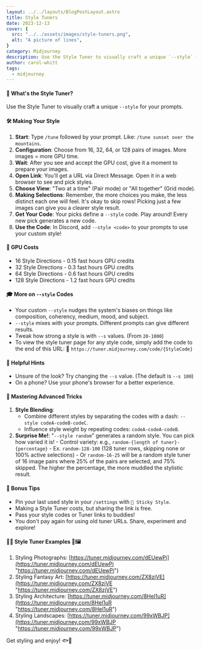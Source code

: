 ```yaml
---
layout: ../../layouts/BlogPostLayout.astro
title: Style Tuners
date: 2023-12-13
cover: {
  src: "../../assets/images/style-tuners.png",
  alt: "A picture of lines",
}
category: Midjourney
description: Use the Style Tuner to visually craft a unique `--style` for your prompts.
author: carol-whitt
tags:
  - midjourney
---
```



#### 🎨 **What's the Style Tuner?**

Use the Style Tuner to visually craft a unique `--style` for your prompts.



#### 🛠 **Making Your Style**

1. **Start**: Type `/tune` followed by your prompt. Like: `/tune sunset over the mountains`.
2. **Configuration**: Choose from 16, 32, 64, or 128 pairs of images. More images = more GPU time.
3. **Wait**: After you see and accept the GPU cost, give it a moment to prepare your images.
4. **Open Link**: You'll get a URL via Direct Message. Open it in a web browser to see and pick styles.
5. **Choose View**: "Two at a time" (Pair mode) or "All together" (Grid mode).
6. **Making Selections**: Remember, the more choices you make, the less distinct each one will feel. It's okay to skip rows! Picking just a few images can give you a clearer style result.
7. **Get Your Code**: Your picks define a `--style` code. Play around! Every new pick generates a new code. 
8. **Use the Code**: In Discord, add `--style <code>` to your prompts to use your custom style!


#### 💸 GPU Costs
- 16 Style Directions - 0.15 fast hours GPU credits
- 32 Style Directions - 0.3 fast hours GPU credits
- 64 Style Directions - 0.6 fast hours GPU credits
- 128 Style Directions - 1.2 fast hours GPU credits


#### 🎓 **More on `--style` Codes**

- Your custom `--style` nudges the system's biases on things like composition, coherency, medium, mood, and subject.
- `--style` mixes with your prompts. Different prompts can give different results.
- Tweak how strong a style is with `--s` values. (From `20-1000`)
- To view the style tuner page for any style code, simply add the code to the end of this URL: 🔗 `https://tuner.midjourney.com/code/{StyleCode}`



#### 🌟 **Helpful Hints**

- Unsure of the look? Try changing the `--s` value. (The default is `--s 100`)
- On a phone? Use your phone's browser for a better experience.



#### 🚀 **Mastering Advanced Tricks**

1. **Style Blending**:
    - Combine different styles by separating the codes with a dash: `--style codeA-codeB-codeC`.
    - Influence style weight by repeating codes: `codeA-codeA-codeB`.
2. **Surprise Me!**: "`--style random`" generates a random style. You can pick how varied it is!
		- Control variety: e.g., `random-{length of tuner}-{percentage}`
	    - Ex. `random-128-100` (128 tuner rows, skipping none or 100% active selections)
	    - Or `random-16-25` will be a random style tuner of 16 image pairs where 25% of the pairs are selected, and 75% skipped. The higher the percentage, the more muddled the stylistic result.


#### 🎁 **Bonus Tips**

- Pin your last used style in your `/settings` with `📌 Sticky Style`.
- Making a Style Tuner costs, but sharing the link is free.
- Pass your style codes or Tuner links to buddies!
- You don't pay again for using old tuner URLs. Share, experiment and explore!


#### 🎨✨ Style Tuner Examples 🌟🖼
1. Styling Photographs: [https://tuner.midjourney.com/dEUewPi](https://tuner.midjourney.com/dEUewPi "https://tuner.midjourney.com/dEUewPi")
2. Styling Fantasy Art: [https://tuner.midjourney.com/ZX8zjVE](https://tuner.midjourney.com/ZX8zjVE "https://tuner.midjourney.com/ZX8zjVE")
3. Styling Architecture: [https://tuner.midjourney.com/8HeI1uR](https://tuner.midjourney.com/8HeI1uR "https://tuner.midjourney.com/8HeI1uR")
4. Styling Landscapes: [https://tuner.midjourney.com/99xWBJP](https://tuner.midjourney.com/99xWBJP "https://tuner.midjourney.com/99xWBJP")


Get styling and enjoy! 🐟🎉
